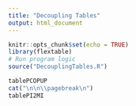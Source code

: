```yaml
---
title: "Decoupling Tables"
output: html_document
---
```


```r
knitr::opts_chunk$set(echo = TRUE)
library(flextable)
# Run program logic
source("DecouplingTables.R")
```




```r

tablePCOPUP
cat("\n\n\\pagebreak\n")
tablePI2MI

```



